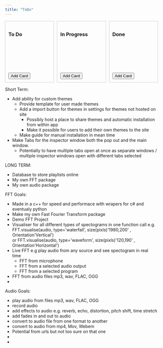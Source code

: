 ```yaml
---
title: "ToDo"
---                                                                                   
```


<style>
    .kanban-board {
        display: flex;
        gap: 10px;
    }
    .column {
        border: 1px solid #ccc;
        padding: 10px;
        width: 200px;
    }
    .cards {
        min-height: 100px;
    }
    .card {
        background: #f0f0f0;
        margin: 5px 0;
        padding: 10px;
        cursor: move;
    }
</style>

<div class="kanban-board">
    <div class="column">
        <h3>To Do</h3>
        <div class="cards" id="todo-cards"></div>
        <button class="add-card">Add Card</button>
    </div>
    <div class="column">
        <h3>In Progress</h3>
        <div class="cards" id="inprogress-cards"></div>
        <button class="add-card">Add Card</button>
    </div>
    <div class="column">
        <h3>Done</h3>
        <div class="cards" id="done-cards"></div>
        <button class="add-card">Add Card</button>
    </div>
</div>

<script src="kanban.js"></script>

Short Term:
- Add ability for custom themes
	- Provide template for user made themes
	- Add a import button for themes in settings for themes not hosted on site
        - Possibly host a place to share themes and automatic installation from within app
		- Make it possible for users to add their own themes to the site
	- Make guide for manual installation in mean time
- Make Tabs for the inspector window both the pop out and the main window.
	- Potentially to have multiple tabs open at once as separate windows / multiple inspector windows open with different tabs selected


                                                                        

LONG TERM:

- Database to store playlists online
- My own FFT package
- My own audio package



FFT Goals:

- Made in a c++ for speed and performace with wrapers for c# and eventualy python
- Make my own Fast Fourier Transform package
- Demo FFT Project
- Visualiser for all different types of spectograms in one function call 
    e.g. FFT.visualise(audio, type='waterfall', size(pixls)'1980,200' , Orientation'Vertical')	
    or   FFT.visualise(audio, type='waveform', size(pixls)'120,190' , Orientation'Horizontal')
- Live FFT e.g play audio from any source and see spectogram in real time
    - FFT from microphone
    - FFT from a selected audio output
    - FFT from a selected program
- FFT from audio files mp3, wav, FLAC, OGG
-


Audio Goals:

- play audio from files mp3, wav, FLAC, OGG
- record audio
- add effects to audio e.g. reverb, echo, distortion, pitch shift, time stretch
- add fades in and out to audio
- convert to audio file from one format to another
- convert to audio from mp4, Mov, Webem 
- Potential from urls but not too sure on that one
-
- 